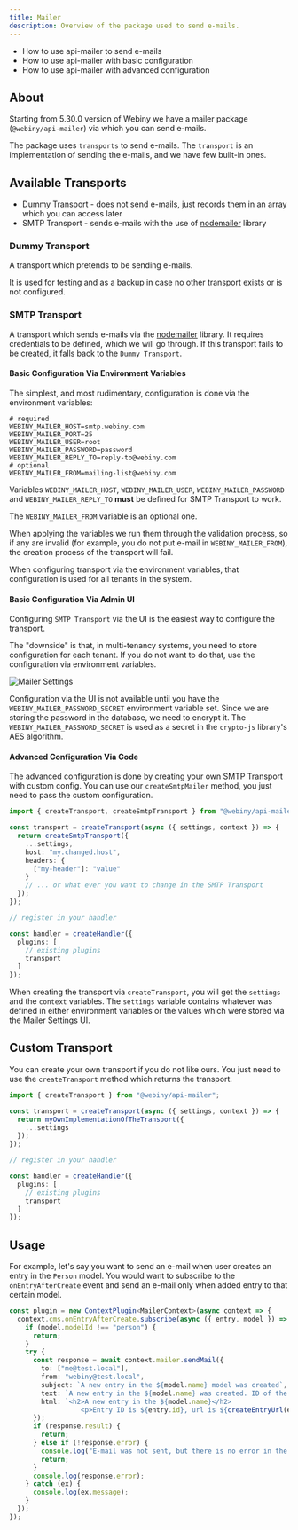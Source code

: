 ```yaml
---
title: Mailer
description: Overview of the package used to send e-mails.
---
```



<Alert type="success" title="What You’ll Learn">

- How to use api-mailer to send e-mails
- How to use api-mailer with basic configuration
- How to use api-mailer with advanced configuration

</Alert>

## About

Starting from 5.30.0 version of Webiny we have a mailer package (`@webiny/api-mailer`) via which you can send e-mails.

The package uses `transports` to send e-mails. The `transport` is an implementation of sending the e-mails, and we have few built-in ones.

## Available Transports

- Dummy Transport - does not send e-mails, just records them in an array which you can access later
- SMTP Transport - sends e-mails with the use of [nodemailer](https://github.com/nodemailer/nodemailer) library

### Dummy Transport

A transport which pretends to be sending e-mails.

It is used for testing and as a backup in case no other transport exists or is not configured.

### SMTP Transport

A transport which sends e-mails via the [nodemailer](https://github.com/nodemailer/nodemailer) library. It requires credentials to be defined, which we will go through.
If this transport fails to be created, it falls back to the `Dummy Transport`.

#### Basic Configuration Via Environment Variables

The simplest, and most rudimentary, configuration is done via the environment variables:

```dotenv
# required
WEBINY_MAILER_HOST=smtp.webiny.com
WEBINY_MAILER_PORT=25
WEBINY_MAILER_USER=root
WEBINY_MAILER_PASSWORD=password
WEBINY_MAILER_REPLY_TO=reply-to@webiny.com
# optional
WEBINY_MAILER_FROM=mailing-list@webiny.com
```

Variables `WEBINY_MAILER_HOST`, `WEBINY_MAILER_USER`, `WEBINY_MAILER_PASSWORD` and `WEBINY_MAILER_REPLY_TO` **must** be defined for SMTP Transport to work.

The `WEBINY_MAILER_FROM` variable is an optional one.

When applying the variables we run them through the validation process, so if any are invalid (for example, you do not put e-mail in `WEBINY_MAILER_FROM`), the creation process of the transport will fail.

<Alert type="info">
  When configuring transport via the environment variables, that configuration is used for all
  tenants in the system.
</Alert>

#### Basic Configuration Via Admin UI

Configuring `SMTP Transport` via the UI is the easiest way to configure the transport.

The "downside" is that, in multi-tenancy systems, you need to store configuration for each tenant.
If you do not want to do that, use the configuration via environment variables.

![Mailer Settings](./assets/mailer-settings.png)

<Alert type="warning">

  Configuration via the UI is not available until you have the `WEBINY_MAILER_PASSWORD_SECRET` environment variable set.
  Since we are storing the password in the database, we need to encrypt it. The `WEBINY_MAILER_PASSWORD_SECRET` is used as a secret in the `crypto-js` library's AES algorithm.

</Alert>

#### Advanced Configuration Via Code

The advanced configuration is done by creating your own SMTP Transport with custom config. You can use our `createSmtpMailer` method, you just need to pass the custom configuration.

```typescript
import { createTransport, createSmtpTransport } from "@webiny/api-mailer";

const transport = createTransport(async ({ settings, context }) => {
  return createSmtpTransport({
    ...settings,
    host: "my.changed.host",
    headers: {
      ["my-header"]: "value"
    }
    // ... or what ever you want to change in the SMTP Transport
  });
});

// register in your handler

const handler = createHandler({
  plugins: [
    // existing plugins
    transport
  ]
});
```

When creating the transport via `createTransport`, you will get the `settings` and the `context` variables. The `settings` variable contains whatever was defined in either environment variables or the values which were stored via the Mailer Settings UI.

## Custom Transport

You can create your own transport if you do not like ours. You just need to use the `createTransport` method which returns the transport.

```typescript
import { createTransport } from "@webiny/api-mailer";

const transport = createTransport(async ({ settings, context }) => {
  return myOwnImplementationOfTheTransport({
    ...settings
  });
});

// register in your handler

const handler = createHandler({
  plugins: [
    // existing plugins
    transport
  ]
});
```

## Usage

For example, let's say you want to send an e-mail when user creates an entry in the `Person` model.
You would want to subscribe to the `onEntryAfterCreate` event and send an e-mail only when added entry to that certain model.

```typescript
const plugin = new ContextPlugin<MailerContext>(async context => {
  context.cms.onEntryAfterCreate.subscribe(async ({ entry, model }) => {
    if (model.modelId !== "person") {
      return;
    }
    try {
      const response = await context.mailer.sendMail({
        to: ["me@test.local"],
        from: "webiny@test.local",
        subject: `A new entry in the ${model.name} model was created`,
        text: `A new entry in the ${model.name} was created. ID of the entry is ${entry.id}`,
        html: `<h2>A new entry in the ${model.name}</h2>
                  <p>Entry ID is ${entry.id}, url is ${createEntryUrl(entry)}</p>`
      });
      if (response.result) {
        return;
      } else if (!response.error) {
        console.log("E-mail was not sent, but there is no error in the response.");
        return;
      }
      console.log(response.error);
    } catch (ex) {
      console.log(ex.message);
    }
  });
});
```
